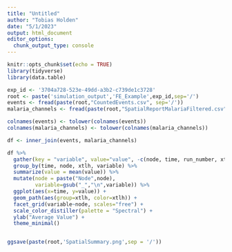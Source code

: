 ```yaml
---
title: "Untitled"
author: "Tobias Holden"
date: "5/1/2023"
output: html_document
editor_options: 
  chunk_output_type: console
---
```


```r
knitr::opts_chunk$set(echo = TRUE)
library(tidyverse)
library(data.table)
```

```r
exp_id <- '3704a728-523e-49dd-a3b2-c739de1c3728'
root <- paste('simulation_output','FE_Example',exp_id,sep='/')
events <- fread(paste(root,"CountedEvents.csv", sep='/'))
malaria_channels <- fread(paste(root,"SpatialReportMalariaFiltered.csv",sep='/'))

colnames(events) <- tolower(colnames(events))
colnames(malaria_channels) <- tolower(colnames(malaria_channels))

df <- inner_join(events, malaria_channels)

df %>% 
  gather(key = "variable", value="value", -c(node, time, run_number, xtlh, experiment)) %>%
  group_by(time, node, xtlh, variable) %>%
  summarize(value = mean(value)) %>%
  mutate(node = paste("Node",node),
         variable=gsub("_","\n",variable)) %>%
  ggplot(aes(x=time, y=value)) +
  geom_path(aes(group=xtlh, color=xtlh)) +
  facet_grid(variable~node, scales="free") +
  scale_color_distiller(palette = "Spectral") +
  ylab("Average Value") +
  theme_minimal()


ggsave(paste(root,'SpatialSummary.png',sep = '/'))
```

